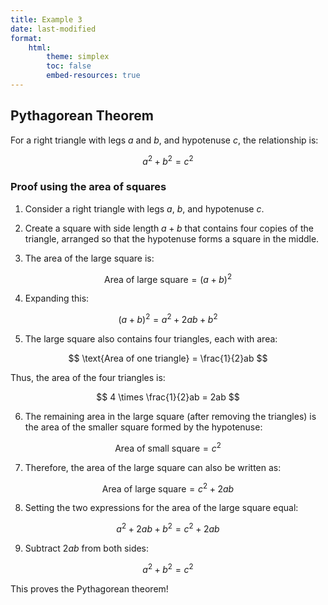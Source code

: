 ```yaml
---
title: Example 3
date: last-modified
format:
    html:
        theme: simplex
        toc: false
        embed-resources: true
---
```



## Pythagorean Theorem
For a right triangle with legs $a$ and $b$, and hypotenuse $c$, the relationship is:

$$
a^2 + b^2 = c^2
$$

### Proof using the area of squares

1. Consider a right triangle with legs $a$, $b$, and hypotenuse $c$.

2. Create a square with side length $a + b$ that contains four copies of the triangle, arranged so that the hypotenuse forms a square in the middle.

3. The area of the large square is:

$$
\text{Area of large square} = (a + b)^2
$$

4. Expanding this:

$$
(a + b)^2 = a^2 + 2ab + b^2
$$

5. The large square also contains four triangles, each with area:

$$
\text{Area of one triangle} = \frac{1}{2}ab
$$

Thus, the area of the four triangles is:

$$
4 \times \frac{1}{2}ab = 2ab
$$

6. The remaining area in the large square (after removing the triangles) is the area of the smaller square formed by the hypotenuse:

$$
\text{Area of small square} = c^2
$$

7. Therefore, the area of the large square can also be written as:

$$
\text{Area of large square} = c^2 + 2ab
$$

8. Setting the two expressions for the area of the large square equal:

$$
a^2 + 2ab + b^2 = c^2 + 2ab
$$

9. Subtract $2ab$ from both sides:

$$
a^2 + b^2 = c^2
$$

This proves the Pythagorean theorem!
